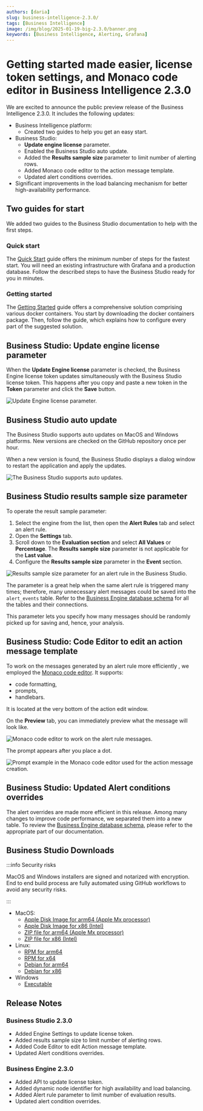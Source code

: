 ```yaml
---
authors: [daria]
slug: business-intelligence-2.3.0/
tags: [Business Intelligence]
image: /img/blog/2025-01-19-big-2.3.0/banner.png
keywords: [Business Intelligence, Alerting, Grafana]
---
```



# Getting started made easier, license token settings, and Monaco code editor in Business Intelligence 2.3.0

We are excited to announce the public preview release of the Business Intelligence 2.3.0. It includes the following updates:

- Business Intelligence platform:
  - Created two guides to help you get an easy start.
- Business Studio:
  - **Update engine license** parameter.
  - Enabled the Business Studio auto update.
  - Added the **Results sample size** parameter to limit number of alerting rows.
  - Added Monaco code editor to the action message template.
  - Updated alert conditions overrides.
- Significant improvements in the load balancing mechanism for better high-availability performance.

## Two guides for start

We added two guides to the Business Studio documentation to help with the first steps.

### Quick start

The [Quick Start](/big/quick-start/) guide offers the minimum number of steps for the fastest start. You will need an existing infrastructure with Grafana and a production database. Follow the described steps to have the Business Studio ready for you in minutes.

### Getting started

The [Getting Started](/big/getting-started/) guide offers a comprehensive solution comprising various docker containers. You start by downloading the docker containers package. Then, follow the guide, which explains how to configure every part of the suggested solution.

## Business Studio: **Update engine license** parameter

When the **Update Engine license** parameter is checked, the Business Engine license token updates simultaneously with the Business Studio license token. This happens after you copy and paste a new token in the **Token** parameter and click the **Save** button.

<Image
  title="Update Engine license parameter."
  src="/img/blog/2025-01-19-big-2.3.0/update-engine-license.png"
/>

## Business Studio auto update

The Business Studio supports auto updates on MacOS and Windows platforms. New versions are checked on the GitHub repository once per hour.

When a new version is found, the Business Studio displays a dialog window to restart the application and apply the updates.

<Image
  title="The Business Studio supports auto updates."
  src="/img/blog/2025-01-19-big-2.3.0/auto.png"
/>

## Business Studio results sample size parameter

To operate the result sample parameter:

1.  Select the engine from the list, then open the **Alert Rules** tab and select an alert rule.
2.  Open the **Settings** tab.
3.  Scroll down to the **Evaluation section** and select **All Values** or **Percentage**. The **Results sample size** parameter is not applicable for the **Last value**.
4.  Configure the **Results sample size** parameter in the **Event** section.

<Image
  title="Results sample size parameter for an alert rule in the Business Studio."
  src="/img/blog/2025-01-19-big-2.3.0/sample-size.png"
/>

The parameter is a great help when the same alert rule is triggered many times; therefore, many unnecessary alert messages could be saved into the `alert_events` table. Refer to the [Business Engine database schema](/big/engine/database/) for all the tables and their connections.

This parameter lets you specify how many messages should be randomly picked up for saving and, hence, your analysis.

## Business Studio: Code Editor to edit an action message template

To work on the messages generated by an alert rule more efficiently , we employed the [Monaco code editor](https://github.com/microsoft/monaco-editor). It supports:

- code formatting,
- prompts,
- handlebars.

It is located at the very bottom of the action edit window.

On the **Preview** tab, you can immediately preview what the message will look like.

<Image
  title="Monaco code editor to work on the alert rule messages."
  src="/img/blog/2025-01-19-big-2.3.0/message.png"
/>

The prompt appears after you place a dot.

<Image
  title="Prompt example in the Monaco code editor used for the action message creation."
  src="/img/blog/2025-01-19-big-2.3.0/prompt.png"
/>

## Business Studio: Updated Alert conditions overrides

The alert overrides are made more efficient in this release. Among many changes to improve code performance, we separated them into a new table. To review the [Business Engine database schema](/big/engine/database/), please refer to the appropriate part of our documentation.

## Business Studio Downloads

:::info Security risks

MacOS and Windows installers are signed and notarized with encryption. End to end build process are fully automated using GitHub workflows to avoid any security risks.

:::

- MacOS:
  - [Apple Disk Image for arm64 (Apple Mx processor)](https://github.com/VolkovLabs/business-intelligence/releases/download/v2.3.0/Business.Studio-2.3.0-arm64.dmg)
  - [Apple Disk Image for x86 (Intel)](https://github.com/VolkovLabs/business-intelligence/releases/download/v2.3.0/Business.Studio-2.3.0-x64.dmg)
  - [ZIP file for arm64 (Apple Mx processor)](https://github.com/VolkovLabs/business-intelligence/releases/download/v2.3.0/Business.Studio-darwin-arm64-2.3.0.zip)
  - [ZIP file for x86 (Intel)](https://github.com/VolkovLabs/business-intelligence/releases/download/v2.3.0/Business.Studio-darwin-x64-2.3.0.zip)
- Linux:
  - [RPM for arm64](https://github.com/VolkovLabs/business-intelligence/releases/download/v2.3.0/business-studio-2.3.0-1.arm64.rpm)
  - [RPM for x64](https://github.com/VolkovLabs/business-intelligence/releases/download/v2.3.0/business-studio-2.3.0-1.x86_64.rpm)
  - [Debian for arm64](https://github.com/VolkovLabs/business-intelligence/releases/download/v2.3.0/business-studio_2.3.0_arm64.deb)
  - [Debian for x86](https://github.com/VolkovLabs/business-intelligence/releases/download/v2.3.0/business-studio_2.3.0_amd64.deb)
- Windows
  - [Executable](https://github.com/VolkovLabs/business-intelligence/releases/download/v2.3.0/Business.Studio-2.3.0.Setup.exe)

<GettingStarted />

## Release Notes

### Business Studio 2.3.0

- Added Engine Settings to update license token.
- Added results sample size to limit number of alerting rows.
- Added Code Editor to edit Action message template.
- Updated Alert conditions overrides.

### Business Engine 2.3.0

- Added API to update license token.
- Added dynamic node identifier for high availability and load balancing.
- Added Alert rule parameter to limit number of evaluation results.
- Updated alert condition overrides.

<Feedback />
